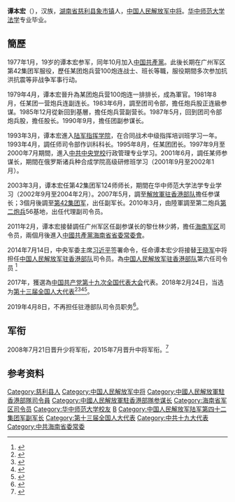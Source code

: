 '''谭本宏'''（{{bd|1957年|5月|catIdx=T}}），汉族，[[湖南省|湖南省]][[慈利县|慈利县]][[象市镇|象市镇]]人，[[中国人民解放军中将|中国人民解放军中将]]。[[华中师范大学|华中师范大学]][[法学|法学]]专业毕业。
{{Infobox officeholder
| 姓名        = 譚本宏
|军衔        = [[File:PLAAF-0719-LTG.png|25px]] [[中国人民解放军中将|陸軍中将]]
| 效忠        = {{CPC}}<!--解放军格言：听党指挥--><br/>{{PRC}}
| 服务        = {{PLA}}
}}

== 簡歷 ==
1977年1月，19岁的谭本宏参军，同年10月加入[[中国共產黨|中国共產黨]]。此後长期在广州军区第42集团军服役，歷任某团炮兵营100炮连战士、班长等職，服役期間多次参加抗洪抗震等非战争军事行动。

1979年4月，谭本宏晉升為某团炮兵营100炮连一排排长，成為軍官。1981年8月，任某团一营炮兵连副连长。1983年6月，調至团司令部，擔任炮兵股正连級参谋。1985年12月從新回到基層，擔任炮兵营副营长。1987年5月，回到团司令部炮兵股，擔任股长。1990年9月，擔任团副参谋长。

1993年3月，谭本宏進入[[陆军指挥学院|陆军指挥学院]]，在合同战术中级指挥培训班学习一年。1993年4月，調任师司令部作训科科长。1995年8月，任某团团长。1997年9月至2000年7月期間，進入[[中共中央党校|中共中央党校]]行政管理专业学习。2001年6月，調任某师参谋长，期間在俄罗斯诸兵种合成学院高级研修班学习（2001年9月至2002年1月）。

2003年3月，谭本宏任第42集团军124师师长，期間在华中师范大学法学专业学习（2002年9月至2004年2月）。2007年5月，調至[[中國人民解放軍駐香港部隊|解放軍驻香港部队]]擔任参谋长；3個月後調至[[第42集团军|第42集团军]]，出任副军长。2010年3月，由陸軍調至第二炮兵[[第二炮兵|第二炮兵]]56基地，出任代理副司令员。

2011年2月，谭本宏接替調任广州军区任副参谋长的黎仕林少將，擔任[[海南军区|海南军区]]司令员，兩個月後進入[[中国共产党海南省委员会|中國共產黨海南省省委常委會]]。

2014年7月14日，中央军委主席[[习近平|习近平]]签署命令，任命谭本宏少将接替[[王晓军|王晓军]]中将担任[[中國人民解放軍駐香港部隊|中国人民解放军驻香港部队]]司令员。為[[中國人民解放軍駐香港部隊|中国人民解放军驻香港部队]]第六任司令员 <ref>{{cite web |url=http://www.bbc.co.uk/zhongwen/simp/china/2014/07/140714_pla_hk.shtml |language= |title=中国军方宣布调整驻香港部队司令员 |publisher=BBC中文网 |date=2014年7月14日 |accessdate= |archive-date=2014年7月16日 |archive-url=https://web.archive.org/web/20140716075840/http://www.bbc.co.uk/zhongwen/simp/china/2014/07/140714_pla_hk.shtml |dead-url=no }}</ref>

2017年，獲選為[[中国共产党第十九次全国代表大会|中国共产党第十九次全国代表大会]]代表。2018年2月24日，当选为[[第十三届全国人大代表|第十三届全国人大代表]]<ref>{{Cite web|title=（受权发布）中华人民共和国第十三届全国人民代表大会代表名单-中新网|url=http://www.chinanews.com/gn/2018/02-25/8453959.shtml|accessdate=2021-02-19|work=[[中国新闻网|中国新闻网]]|archive-date=2018-02-27|archive-url=https://web.archive.org/web/20180227031724/http://www.chinanews.com/gn/2018/02-25/8453959.shtml|dead-url=no}}</ref><ref>{{cite web | title=中华人民共和国第十三届全国人民代表大会代表名单 | website=[[光明网_(中国)|光明网]] | date=2018-02-25 | url=https://news.gmw.cn/2018-02/25/content_27792557.htm | language=zh | access-date=2021-02-19}}</ref><ref>{{cite web | title=第十三届全国人民代表大会代表名单（2980名） | website=[[澎湃新闻|澎湃新闻]]-The Paper | url=https://www.thepaper.cn/newsDetail_forward_2008905 | language=zh | access-date=2021-02-19 | archive-date=2018-03-23 | archive-url=https://web.archive.org/web/20180323190049/https://www.thepaper.cn/newsDetail_forward_2008905 | dead-url=no }}</ref><ref>{{cite web | title=中华人民共和国第十三届全国人民代表大会代表名单 | website=[[中国网|中国网]] | date=2018-02-25 | url=http://news.china.com.cn/2018-02/25/content_50599587.htm | language=zh | access-date=2021-02-19 | archive-date=2021-02-21 | archive-url=https://web.archive.org/web/20210221201146/http://news.china.com.cn/2018-02/25/content_50599587.htm | dead-url=no }}</ref>。

2019年4月8日，不再担任驻港部队司令员职务<ref>{{cite web |title=陈道祥少将任解放军驻香港部队司令员 |url=http://www.xinhuanet.com/2019-04/08/c_1210102941.htm |website=新华网 |accessdate=2019-04-09 |archive-date=2019-08-14 |archive-url=https://web.archive.org/web/20190814075626/http://www.xinhuanet.com/2019-04/08/c_1210102941.htm |dead-url=no }}</ref>。

== 军衔 ==
2008年7月21日晋升少将军衔，2015年7月晋升中将军衔。<ref>{{Cite web|url=http://china.caixin.com/2015-07-24/100832789.html|title=驻港部队司令员谭本宏晋升中将|accessdate=2018-01-30|author=财新网|date=|publisher=|archive-date=2015-08-21|archive-url=https://web.archive.org/web/20150821151856/http://china.caixin.com/2015-07-24/100832789.html|dead-url=no}}</ref>

== 参考资料 ==
{{reflist}}

{{start box}}
{{s-mil|pla}}
{{s-before|[[王晓军|王晓军]]}}
{{s-title|[[中国人民解放军驻香港部队|中国人民解放军驻香港部队]][[司令员|司令员]]|2014年7月－2019年3月}}
{{s-after|[[陈道祥|陈道祥]]}}
{{s-before|[[黎仕林|黎仕林]]}}
{{s-title|中国人民解放军海南省军区司令员|2011年2月－2014年7月}}
{{s-after|[[张践|张践]]}}
{{end box}}

[[Category:慈利县人|Category:慈利县人]]
[[Category:中国人民解放军中将|Category:中国人民解放军中将]]
[[Category:中國人民解放軍駐香港部隊司令員|Category:中國人民解放軍駐香港部隊司令員]]
[[Category:中國人民解放軍駐香港部隊参谋长|Category:中國人民解放軍駐香港部隊参谋长]]
[[Category:海南省军区司令员|Category:海南省军区司令员]]
[[Category:华中师范大学校友|Category:华中师范大学校友]]
[[Category:谭姓|B]]
[[Category:中国人民解放军陆军第四十二集团军副军长|Category:中国人民解放军陆军第四十二集团军副军长]]
[[Category:第十三届全国人大代表|Category:第十三届全国人大代表]]
[[Category:中共十九大代表|Category:中共十九大代表]]
[[Category:中共海南省委常委|Category:中共海南省委常委]]